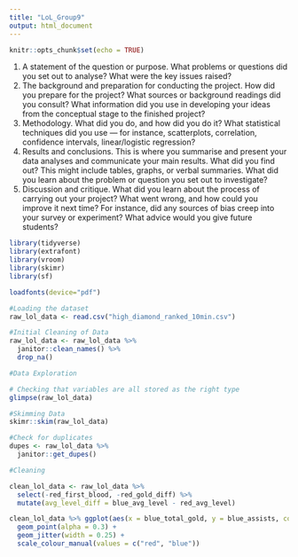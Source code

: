 ```yaml
---
title: "LoL_Group9"
output: html_document
---
```


```r
knitr::opts_chunk$set(echo = TRUE)
```

(1) A statement of the question or purpose. What problems or questions did you set out to analyse?
What were the key issues raised?
(2) The background and preparation for conducting the project. How did you prepare for the project?
What sources or background readings did you consult? What information did you use in developing
your ideas from the conceptual stage to the finished project?
(3) Methodology. What did you do, and how did you do it? What statistical techniques did you use —
for instance, scatterplots, correlation, confidence intervals, linear/logistic regression?
(4) Results and conclusions. This is where you summarise and present your data analyses and
communicate your main results. What did you find out? This might include tables, graphs, or verbal
summaries. What did you learn about the problem or question you set out to investigate?
(5) Discussion and critique. What did you learn about the process of carrying out your project? What
went wrong, and how could you improve it next time? For instance, did any sources of bias creep into
your survey or experiment? What advice would you give future students? 

```r
library(tidyverse)
library(extrafont)
library(vroom)
library(skimr)
library(sf) 

loadfonts(device="pdf") 
```

```r
#Loading the dataset
raw_lol_data <- read.csv("high_diamond_ranked_10min.csv")

#Initial Cleaning of Data
raw_lol_data <- raw_lol_data %>% 
  janitor::clean_names() %>% 
  drop_na()
```

```r
#Data Exploration

# Checking that variables are all stored as the right type 
glimpse(raw_lol_data)

#Skimming Data
skimr::skim(raw_lol_data)

#Check for duplicates
dupes <- raw_lol_data %>% 
  janitor::get_dupes()

#Cleaning

clean_lol_data <- raw_lol_data %>% 
  select(-red_first_blood, -red_gold_diff) %>% 
  mutate(avg_level_diff = blue_avg_level - red_avg_level)

```

```r
clean_lol_data %>% ggplot(aes(x = blue_total_gold, y = blue_assists, colour = factor(blue_wins), fill = factor(blue_wins))) +
  geom_point(alpha = 0.3) +
  geom_jitter(width = 0.25) +
  scale_colour_manual(values = c("red", "blue"))
```

